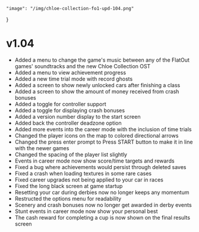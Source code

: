 	"image": "/img/chloe-collection-fo1-upd-104.png"
}

# v1.04

- Added a menu to change the game's music between any of the FlatOut games' soundtracks and the new Chloe Collection OST
- Added a menu to view achievement progress
- Added a new time trial mode with record ghosts
- Added a screen to show newly unlocked cars after finishing a class
- Added a screen to show the amount of money received from crash bonuses
- Added a toggle for controller support
- Added a toggle for displaying crash bonuses
- Added a version number display to the start screen
- Added back the controller deadzone option
- Added more events into the career mode with the inclusion of time trials
- Changed the player icons on the map to colored directional arrows
- Changed the press enter prompt to Press START button to make it in line with the newer games
- Changed the spacing of the player list slightly
- Events in career mode now show score/time targets and rewards
- Fixed a bug where achievements would persist through deleted saves
- Fixed a crash when loading textures in some rare cases
- Fixed career upgrades not being applied to your car in races
- Fixed the long black screen at game startup
- Resetting your car during derbies now no longer keeps any momentum
- Restructed the options menu for readability
- Scenery and crash bonuses now no longer get awarded in derby events
- Stunt events in career mode now show your personal best
- The cash reward for completing a cup is now shown on the final results screen